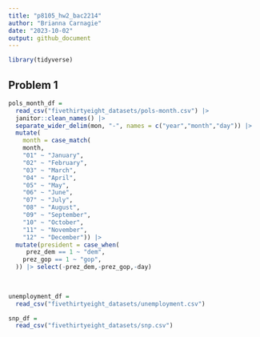 ```yaml
---
title: "p8105_hw2_bac2214"
author: "Brianna Carnagie"
date: "2023-10-02"
output: github_document
---
```


```r
library(tidyverse)
```

## Problem 1
```r
pols_month_df = 
  read_csv("fivethirtyeight_datasets/pols-month.csv") |> 
  janitor::clean_names() |> 
  separate_wider_delim(mon, "-", names = c("year","month","day")) |> 
  mutate(
    month = case_match(
    month,
    "01" ~ "January",
    "02" ~ "February",
    "03" ~ "March",
    "04" ~ "April",
    "05" ~ "May",
    "06" ~ "June",
    "07" ~ "July",
    "08" ~ "August",
    "09" ~ "September",
    "10" ~ "October",
    "11" ~ "November",
    "12" ~ "December")) |> 
  mutate(president = case_when(
     prez_dem == 1 ~ "dem",
    prez_gop == 1 ~ "gop",
  )) |> select(-prez_dem,-prez_gop,-day)
  
    

unemployment_df = 
  read_csv("fivethirtyeight_datasets/unemployment.csv")

snp_df = 
  read_csv("fivethirtyeight_datasets/snp.csv")
```

